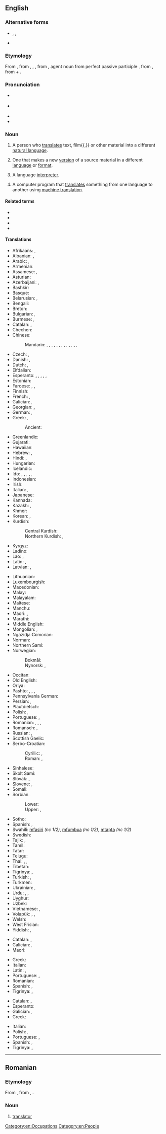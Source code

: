 ==English==

===Alternative forms===
* {{l|en|tr.}}, {{l|en|trans.}}, {{l|en|transl.}} {{qualifier|abbreviations}}
* {{l|en|translatour}} {{qualifier|obsolete}}

===Etymology===
{{root|en|ine-pro|*telh₂- (bear)}}
From {{inh|en|enm|translatour}}, from {{der|en|fro|translator}}, {{m|fro|translatour}}, {{m|fro|translateur}}, from {{der|en|la|trānslātor}}, agent noun from perfect passive participle {{m|la|trānslātus}}, from {{m|la|trānsferō||carry across}}, from {{m|la|trans||across, beyond}} + {{m|la|ferō||bear, carry}}.

===Pronunciation===
* {{a|GA}} {{IPA|en|/ˈtɹænzleɪtɚ/|/ˈtɹænsleɪtɚ/|/ˌtɹænzˈleɪtɚ/|[ˌtʰɹænzˈleɪtʰɚ]|[ˌtʰɹænzˈleɪɾɚ]|/ˌtɹænsˈleɪtɚ/}}
* {{a|UK}} {{IPA|en|/ˈtɹanzleɪtə/|/ˈtɹɑːnzleɪtə/}}
* {{audio|en|En-uk-translator.ogg|Audio (UK)}}
* {{rhymes|en|eɪtə(ɹ)|s=3}}

===Noun===
{{en-noun}}

# A person who [[translate]]s text, film{{,}} or other material into a different [[natural language]].
# {{lb|en|by extension}} One that makes a new [[version]] of a source material in a different [[language]] or [[format]].
# {{lb|en|proscribed}} A language [[interpreter]].
# A computer program that [[translate]]s something from one language to another using [[machine translation]].
#: {{synonyms|en|machine translator}}

====Related terms====
* {{l|en|transfer}}
* {{l|en|translate}}
* {{l|en|translation}}
* {{l|en|translatory}}

====Translations====
{{trans-top|someone who translates}}
* Afrikaans: {{t|af|vertaler}}, {{t|af|vertaalster}}
* Albanian: {{t+|sq|përkthyes|m}}, {{t+|sq|përkthyese|f}}
* Arabic: {{t|ar|مُتَرْجِم|m}}, {{t|ar|مُتَرْجِمَة|f}}
* Armenian: {{t+|hy|թարգմանիչ}}
* Assamese: {{t|as|ভাঙনি কৰোঁতা}}, {{t|as|অনুবাদক}}
* Asturian: {{t|ast|traductor}}
* Azerbaijani: {{t+|az|tərcüməçi}}, {{t|az|mütərcim}}
* Bashkir: {{t|ba|тәржемәсе|sc=Cyrl}}
* Basque: {{t|eu|itzultzaile}}
* Belarusian: {{t+|be|перакла́дчык|m|sc=Cyrl}}, {{t|be|перакла́дчыца|f|sc=Cyrl}}
* Bengali: {{t+|bn|অনুবাদক|sc=Beng}}
* Breton: {{t|br|troour}}
* Bulgarian: {{t+|bg|превода́ч|m}}, {{t+|bg|преводачка|f}}
* Burmese: {{t+|my|ဘာသာပြန်|sc=Mymr}}, {{t|my|ဘာသာပြန်သူ}}
* Catalan: {{t+|ca|traductor|m}}, {{t+|ca|traductora|f}}
* Chechen: {{t|ce|гочдархо}}
* Chinese:
*: Mandarin: {{t+|cmn|譯者|sc=Hani}}, {{t+|cmn|译者|tr=yìzhě|sc=Hani}}, {{t+|cmn|譯員|sc=Hani}}, {{t+|cmn|译员|tr=yìyuán|sc=Hani}}, {{t+|cmn|翻譯|sc=Hani}}, {{t+|cmn|翻译|tr=fānyì|sc=Hani}}, {{t+|cmn|翻譯員|sc=Hani}}, {{t+|cmn|翻译员|tr=fānyìyuán|sc=Hani}}, {{t+|cmn|翻譯者|sc=Hani}}, {{t+|cmn|翻译者|tr=fānyìzhě|sc=Hani}}, {{t+|cmn|翻譯家|sc=Hani}}, {{t+|cmn|翻译家|tr=fānyìjiā|sc=Hani}}, {{t+|cmn|翻譯官|sc=Hani}}, {{t+|cmn|翻译官|tr=fānyìguān|sc=Hani}}
* Czech: {{t+|cs|překladatel|m}}, {{t|cs|překladatelka|f}}
* Danish: {{t|da|oversætter|c}}, {{t+|da|tolk|c}} {{q|interpreter}}
* Dutch: {{t+|nl|vertaler|m}}, {{t+|nl|vertaalster|f}}
* Elfdalian: {{t|ovd|yvyrsetter|m}}
* Esperanto: {{q|♂♀, professional}} {{t|eo|tradukisto}}, {{q|♂}} {{t|eo|virtradukisto}}, {{q|♀}} {{t|eo|tradukistino}}, {{q|♂♀}} {{t|eo|tradukanto}}, {{q|♂}} {{t|eo|virtradukanto}}, {{q|♀}} {{t|eo|tradukantino}}
* Estonian: {{t|et|tõlk}}
* Faroese: {{t|fo|týðari|m}}, {{t|fo|tolkur|m}}, {{t|fo|umsetari|m}}
* Finnish: {{t+|fi|kääntäjä}}
* French: {{t+|fr|traducteur|m}}, {{t+|fr|traductrice|f}}
* Galician: {{t+|gl|tradutor|m}}, {{t|gl|tradutora|f}}
* Georgian: {{t|ka|მთარგმნელი}}, {{t|ka|თარჯიმანი}}
* German: {{t+|de|Übersetzer|m}}, {{t+|de|Übersetzerin|f}}
* Greek: {{t+|el|μεταφραστής|m}}, {{t+|el|μεταφράστρια|f}}
*: Ancient: {{t|grc|μεταφραστής|m}}
* Greenlandic: {{t|kl|nutserisoq}}
* Gujarati: {{t|gu|અનુવાદક}}
* Hawaiian: {{t|haw|mea unuhi}}
* Hebrew: {{t+|he|מְתַרְגֵּם|m|tr=metargém}}, {{t|he|מְתַרְגֶּמֶת|f|tr=metargémet}}
* Hindi: {{t+|hi|अनुवादक|m}}, {{t|hi|भाषांतरकार|m|sc=Deva}}
* Hungarian: {{t+|hu|fordító}}
* Icelandic: {{t+|is|þýðandi|m}}
* Ido: {{q|♂♀, professional}} {{t+|io|tradukisto}}, {{q|♂}} {{t|io|tradukistulo}}, {{q|♀}} {{t|io|tradukistino}}, {{q|♂♀}} {{t+|io|tradukanto}}, {{q|♂}} {{t|io|tradukantulo}}, {{q|♀}} {{t|io|tradukantino}}
* Indonesian: {{t+|id|penerjemah}}
* Irish: {{t|ga|aistritheoir|m}}
* Italian: {{t+|it|traduttore|m}}, {{t+|it|traduttrice|f}}
* Japanese: {{t|ja|翻訳者|tr=ほんやくしゃ, hon'yakusha}}
* Kannada: {{t+|kn|ಅನುವಾದಕ}}
* Kazakh: {{t|kk|аударушы|sc=Cyrl}}, {{t|kk|аудармашы|sc=Cyrl}}
* Khmer: {{t|km|អ្នកបកប្រែ}}
* Korean: {{t|ko|번역자}}, {{t+|ko|번역가}}
* Kurdish:
*: Central Kurdish: {{t+|ckb|وەرگێڕ}}
*: Northern Kurdish: {{t+|kmr|wergêr}}, {{t+|kmr|terciman}}
* Kyrgyz: {{t+|ky|котормочу|sc=Cyrl}}
* Ladino: {{t|lad|terdjuman|m}}
* Lao: {{t|lo|ຜູ້ແປ}}, {{t|lo|ນາຍພາສາ}}
* Latin: {{t|la|interpres|m|f}}, {{t+|la|trānslātor|m}}
* Latvian: {{t|lv|tulkotājs|m}}, {{t|lv|tulkotāja|f}}
{{trans-mid}}
* Lithuanian: {{t|lt|vertėjas|m}}
* Luxembourgish: {{t|lb|Iwwersetzer|m}}
* Macedonian: {{t|mk|преведувач|m}}
* Malay: {{t+|ms|penterjemah}}
* Malayalam: {{t|ml|വിവര്ത്തകന്}}
* Maltese: {{t|mt|traduttur|m}}
* Manchu: {{t|mnc|ᡨᡠᠩᠰᡝ}}
* Maori: {{t|mi|kaiwhiringa reo}}, {{t|mi|kaiwhakamāori}}
* Marathi: {{t|mr|अनुवादक}}
* Middle English: {{t|enm|translatour}}
* Mongolian: {{t+|mn|орчуулагч|sc=Cyrl}}, {{t|mn|хөрвүүлэгч|sc=Cyrl}}
* Ngazidja Comorian: {{t|zdj|mtafsiri|c1|c2}}
* Norman: {{t|nrf|traducteux|m}}
* Northern Sami: {{t|se|jorgaleaddji}}
* Norwegian:
*: Bokmål: {{t|nb|oversetter|m}}
*: Nynorsk: {{t|nn|omsetjar|m}}, {{t|nn|omsettar|m}}
* Occitan: {{t+|oc|traductor}}
* Old English: {{t|ang|wealhstod|m}}
* Oriya: {{t|or|ଅନୁବାଦକ}}
* Pashto: {{t+|ps|ترجمان|m|tr=tarǰomãn}}, {{t|ps|مترجم|m|tr=motaraǰém}}, {{t+|ps|ژباړن|m|tr=žbāṛán}}, {{t+|ps|ژباړونکی|m|tr=žbāṛúnkay}}
* Pennsylvania German: {{t|pdc|Iwwersetzer|m}}
* Persian: {{t|fa|ترگمان|tr=targomân}}, {{t+|fa|مترجم|tr=motarjem}}
* Plautdietsch: {{t|pdt|Äwasata|m}}
* Polish: {{t+|pl|tłumacz|m}}, {{t+|pl|tłumaczka|f}}
* Portuguese: {{t+|pt|tradutor|m}}, {{t|pt|tradutora|f}}
* Romanian: {{t+|ro|traducător|m}}, {{t+|ro|traducătoare|f}}, {{t+|ro|translator|m}}, {{t+|ro|translatoare|f}}
* Romansch: {{t|rm|translatur|m}}, {{t|rm|translatura|f}}
* Russian: {{t+|ru|перево́дчик|m}}, {{t+|ru|перево́дчица|f}}
* Scottish Gaelic: {{t|gd|eadar-theangair|m}}
* Serbo-Croatian:
*: Cyrillic: {{t|sh|преводилац|m|sc=Cyrl}}, {{t|sh|преводитељ|m|sc=Cyrl}}
*: Roman: {{t+|sh|prevodilac|m}}, {{t+|sh|prevoditelj|m}}
* Sinhalese: {{t|si|පරිවර්තක}}
* Skolt Sami: {{l|sms|ǩiõlljåårǥlõʹtti}}
* Slovak: {{t|sk|prekladateľ|m}}, {{t|sk|prekladateľka|f}}
* Slovene: {{t+|sl|prevajalec|m}}, {{t|sl|prevajalka|f}}
* Somali: {{t|so|turjume}}
* Sorbian:
*: Lower: {{t|dsb|pśełožowaŕ|m}}
*: Upper: {{t|hsb|přełožowar|m}}, {{t|hsb|přełožer|m}}
* Sotho: {{t|st|mofetoledi}}
* Spanish: {{t+|es|traductor|m}}, {{t+|es|traductora|f}}
* Swahili: [[mfasiri]] ''(nc 1/2)'', [[mfumbua]] ''(nc 1/2)'', [[mtapta]] ''(nc 1/2)''
* Swedish: {{t+|sv|översättare|c}}
* Tajik: {{t|tg|тарҷумон|sc=Cyrl}}, {{t|tg|мутарҷим|sc=Cyrl}}
* Tamil: {{t|ta|மொழிபெயர்ப்பாளர்}}
* Tatar: {{t+|tt|тәрҗемәче|sc=Cyrl}}
* Telugu: {{t+|te|అనువాదకుడు|sc=Telu}}
* Thai: {{t|th|ผู้แปล}}, {{t|th|นักแปล}}, {{t+|th|ล่าม}}
* Tibetan: {{t|bo|སྐད་སྒྱུར}}
* Tigrinya: {{t+|ti|ተርጓሚ|m}}, {{t|ti|ተርጓሚት|f}}
* Turkish: {{t+|tr|çevirmen}}, {{t+|tr|tercüman}}
* Turkmen: {{t|tk|terjimeçi}}
* Ukrainian: {{t|uk|переклада́ч|m}}, {{t|uk|переклада́чка|f}}
* Urdu: {{t|ur|مترجم|m|tr=mutarjim}}, {{t|ur|ترجمان|m|tr=tarjumān}}, {{t|ur|انوادک|m|tr=anuvādak}}
* Uyghur: {{t|ug|تەرجىمان}}
* Uzbek: {{t+|uz|tarjimon}}
* Vietnamese: {{t+|vi|thông dịch viên}}, {{t|vi|dịch gỉa }}
* Volapük: {{q|♂♀}} {{t+|vo|tradutan}}, {{q|♂}} {{t|vo|hitradutan}}, {{q|♀}} {{t|vo|jitradutan}}
* Welsh: {{t+|cy|cyfieithydd}}
* West Frisian: {{t|fy|oersetter|m}}
* Yiddish: {{t|yi|איבערזעצער|m}}, {{t|yi|איבערזעצערין|f}}
{{trans-bottom}}

{{trans-top|language interpreter}}
* Catalan: {{t+|ca|traductor|m}}, {{t+|ca|traductora|f}} {{q|proscribed}}
* Galician: {{t+|gl|tradutor|m}}, {{t|gl|tradutora|f}} {{q|proscribed}}
* Maori: {{t|mi|kaiwhakawhiti reo}}
{{trans-mid}}
* Greek: {{t+|el|μεταφραστής|m}}
* Italian: {{t+|it|interprete|m|f}}
* Latin: {{t|la|interpres|m|f}}, {{t+|la|trānslātor|m}}
* Portuguese: {{t+|pt|tradutor|m}}, {{t|pt|tradutora|f}} {{q|proscribed}}
* Romanian: {{t+|ro|interpret|m}}
* Spanish: {{t+|es|traductor|m}}, {{t+|es|traductora|f}} {{q|proscribed}}
* Tigrinya: {{t+|ti|ተርጓሚ|m}}, {{t|ti|ተርጓሚት|f}}
{{trans-bottom}}

{{trans-top|machine translator}}
* Catalan: {{t+|ca|traductor|m}}, {{t+|ca|traductora|f}}
* Esperanto: {{t+|eo|tradukilo}}
* Galician: {{t+|gl|tradutor|m}}, {{t|gl|tradutora|f}}
* Greek: {{t|el|μηχανικός μεταφραστής|m}}
{{trans-mid}}
* Italian: {{t+|it|traduttore|m}}
* Polish: {{t+|pl|tłumacz|m}}, {{t+|pl|translator|m}}
* Portuguese: {{t+|pt|tradutor|m}}, {{t|pt|tradutora|f}}
* Spanish: {{t+|es|traductor|m}}, {{t+|es|traductora|f}}
* Tigrinya: {{t+|ti|ተርጓሚ|m}}, {{t|ti|ተርጓሚት|f}}
{{trans-bottom}}

[[Category:en:Occupations]]
[[Category:en:People]]

----

==Romanian==

===Etymology===
From {{bor|ro|fr|translateur}}, from {{der|ro|la|translator}}, {{m|la|translatoris}}.

===Noun===
{{ro-noun|m|translatori|f=translatoare}}

# {{rfclarify|ro}} [[#English|translator]]